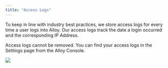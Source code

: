 ```yaml
---
title: "Access Logs"
---
```


To keep in line with industry best practices, we store access logs for every time a user logs into Alloy. Our access logs track the date a login occurred and the corresponding IP Address.

Access logs cannot be removed. You can find your access logs in the Settings page from the Alloy Console.

![](/images/77e3435-Screen_Shot_2022-11-11_at_12.41.02_PM.png)